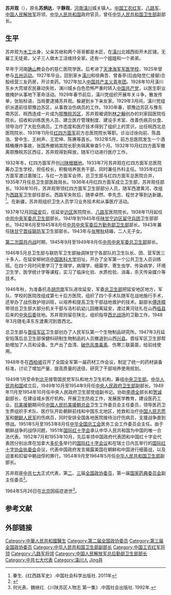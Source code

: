 '''苏井观'''（{{bd|1906年||1964年|5月26日}}），原名'''苏炳达'''，字'''静观'''，[[河南|河南]][[潢川|潢川]]城关镇人。[[中国工农红军|中国工农红军]]、[[八路军|八路军]]、[[中国人民解放军|中国人民解放军]]将领，[[中华人民共和国|中华人民共和国]]政府官员，曾任[[中华人民共和国卫生部|中华人民共和国卫生部]]副部长。

== 生平 ==
苏井观为[[木工|木工]]出身，父亲苏继和两个哥哥都是木匠，在[[潢川|潢川]]北城西街开木匠铺，无雇工无徒弟，父子三人做木工活维持全家。还有一个姐姐和一个弟弟。

早年于河南[[确山|确山]]教会办的慈仁医院学医。后考进了[[天津|天津]][[海军军医学校|海军军医学校]]，1925年曾参与[[五卅运动|五卅运动]]。1927年毕业。回到家乡[[潢川|潢川]]和徐典吾、曾香亭(后由陆觉仁接替)合股经营三友药房，开诊卖药。1927年加入[[中国共产主义青年团|中国共产主义青年团]]。1928年10月潢川东乡大荒坡农民暴动失败，演川城乡白色恐怖严重时转入[[中国共产党|中国共产党]]，以医生职业做掩护从事地下革命活动。1929年春节前后，潢川党组织开展年关斗争，散发传单，张贴标语，当局要逮捕苏井观。躲避到乡下亲友家。1929年3月间，潢川党组织派遣前往鄂豫边苏区，从事救治伤病员的工作。1930年春，鄂豫边苏区与豫东南苏区、皖西连成一片成为[[鄂豫皖苏区|鄂豫皖苏区]]，苏井观被调到[[林之翰|林之翰]]创办的刘家园医院任院长。招收和训练医务人员、建立医疗管理制度、建设手术室、改善伤病员伙食、领导治疗了大批伤病员。工作态度和医疗技术得到了组织上的赏识，出任皖西北总医院院长、1931年11月任[[红四方面军|红四方面军]]前方总医院院长等职。诊治过徐向前、陈昌浩、曾中生、王树声、王宏坤、陈赓等首长。1932年5月，前方总医院发生一个酒精桶爆炸事故，张国焘撤销其院长职务隔离审查5个月。1932年10月红四方面军撤离鄂豫皖苏区西征，苏井观得到释放，随军行动进行医疗工作。

1932年冬，红四方面军开创[[川陕根据地|川陕根据地]]。1933年7月苏井观在红四方面军总医院筹办卫生学校，担任校长，积极培养医务干部，同时兼任外科主任。1935年红四方面军渡过嘉陵江，与红一方面军会师，总卫生部与红四方面军总医院合并，1935年7月任总卫生部医政局长。1936年4月红四方面军成立卫生部，苏井观任部长。1936年10月，苏井观带领红四方面军卫生部部分人员，随军西渡黄河，改组为[[西路军|西路军]]卫生部任部长。西路军失败后，随李卓然、李先念、程世才等到达新疆。<ref>秦生.《红西路军史》.中国社会科学出版社. 2011年</ref>。在新疆，苏井观组织卫生人员学习业务技术和从事医疗活动。 

1937年12月回[[延安|延安]]后，任延安[[陕甘宁边区|边区]]医院院长、[[八路军|八路军]]医院院长。1938年11月起任[[中共中央军委|中共中央军委]][[总卫生部|总卫生部]]部长。1941年到1945年任[[陕甘宁边区留守兵团|陕甘宁边区留守兵团]]卫生部部长。1942年6月至1945年8月任[[中央军事委员会后勤保障部卫生局|中共中央军委后方勤务部卫生部]]部长。1943年兼任[[陕甘宁晋绥联防军|陕甘宁晋绥联防军]]卫生部部长。1943年与[[张琴秋|张琴秋]]结婚，二人无子女。

[[第二次国共内战|第二次国共内战]]时期，1945年9月至1949年8月任[[中共中央军委|中共中央军委]][[总卫生部|总卫生部]]部长。

1946年5月总卫生部与联防军卫生部抽调陕甘宁各部队的卫生队长、团、营军医三十多人，在延安柳树店[[中国医科大学|中国医科大学]]旧址，开办了全军第一个公共卫生人员训练班。在四个月时间里学习了生理学，病理学、细菌学、寄生虫学、传染病学，环境卫生学，医学统计学等课程，实习了临床化验、水质检验、消毒，杀灭传染媒介等技术。

1946年秋，为准备抗击[[胡宗南|胡宗南]]军队进攻延安，军委[[总卫生部|总卫生部]]把延安地区地方，军队、学校的医院改组成第七十后方医院，组织了四个手术队随军在战地施行手术，还举办了战伤救护培训班，以培养和提高卫生干部战地救护的技术。副部长[[傅连暲|傅连暲]]带领总卫生部大部分机关干部与洛杉矶幼儿园撤离延安，渡过黄河驻扎在山西[[临县|临县]]后来的[[中央后委|中央后委]]驻地。苏井观则留在陕北，组织指导[[西北野战军|西北战场]]的卫勤工作。1948年3月随毛泽东东渡黄河到晋西北。

总卫生部与[[晋绥军区|晋绥军区]]卫生部创办了人民军队第一个生物制品研究所。1947年3月延安陷落后总卫生部保健科研制生物制品的人员撤退到山西[[兴县|兴县]]。晋绥军区卫生部帮助增加了人员和设备。生产出了血清、[[破伤风|破伤风类毒素]]、伤寒三联菌苗，给前线使用。

1948年冬在[[西柏坡|西柏坡]]召开了全国全军第一届药材工作会议，制定了统一的药材装备标准，讨论了增加产量，提高质量的途径，研究了干部培养使用规划。

1949年1月受命到[[北平|北平]]接管国民党军队和地方卫生机构，筹组[[中央卫生部|中央卫生部]]。[[中华人民共和国|中华人民共和国]]成立后，1949年10月至1954年9月任[[中央人民政府卫生部|中央人民政府卫生部]]副部长。1949年11月至1954年10月任中央人民政府卫生部党组副书记。协助[[李德全|李德全]]部长和[[贺诚|贺诚]]副部长，在建设城乡医疗机构，开展卫生防疫工作，发展医学教育，建设医药工业。[[抗美援朝|抗美援朝]]期间任[[中国人民抗美援朝总会|中国人民抗美援朝总会]]卫生工作委员会主任委员，领导医药卫生界组织手术队、医疗队开赴朝鲜前线和中国东北地区，抢救和治疗[[中国人民志愿军|中国人民志愿军]]和[[朝鲜人民军|朝鲜人民军]]的伤病员，同时安排全国各地医院接待治疗伤病员，支援战争直到停战。1951年5月至1953年8月任[[中华全国总工会|中华全国总工会]]医务工会工作委员会主任。由于朝鲜战争的战俘问题，1951年[[国际红十字会|国际红十字会]]承认中华人民共和国为中国的唯一合法代表。1952年7月和1953年10月，先后率领中国政府代表团和中国红十字会代表团分别出席在加拿大[[多伦多|多伦多]]举行的[[国际红十字会|国际红十字会议]]和在瑞士日内瓦举行的[[国际红十字会|国际红十字协会执委会]]会议，代表中国政府发言揭露美国在朝鲜和中国进行细菌战，以及迫害和扣留中朝战俘的罪行。1954年9月至1964年5月任[[中华人民共和国卫生部|中华人民共和国卫生部]]副部长。

苏井观是[[中共七大|中共七大]]正式代表，第[[中国人民政治协商会议第二届全国委员会委员名单|二]]、[[中国人民政治协商会议第三届全国委员会委员名单|三]]届[[全国政协委员|全国政协委员]]，第一届[[国家药典委员会|国家药典委员会]]副主任委员<ref>{{Cite web |url=http://www.chp.org.cn/cms/about/committee/committee_01.html |title=第一届药典委员会 |access-date=2014-10-03 |archive-date=2015-04-05 |archive-url=https://web.archive.org/web/20150405030326/http://www.chp.org.cn/cms/about/committee/committee_01.html |dead-url=no }}</ref>。

1964年5月26日在[[北京|北京]]因癌症逝世<ref>何光表、魏继红.《川陕苏区人物志 第一集》.中国社会出版社. 1992年.</ref>。   
== 参考文献 ==
{{Reflist}}

== 外部链接 ==
{{Reflist}}

{{DEFAULTSORT:Su蘇}}
[[Category:中華人民共和國醫生|Category:中華人民共和國醫生]]
[[Category:第二届全国政协委员|Category:第二届全国政协委员]]
[[Category:第三届全国政协委员|Category:第三届全国政协委员]]
[[Category:中华人民共和国卫生部副部长|Category:中华人民共和国卫生部副部长]]
[[Category:中国工农红军将领|Category:中国工农红军将领]]
[[Category:八路军将领|Category:八路军将领]]
[[Category:中国人民解放军总后勤部卫生部部长|Category:中国人民解放军总后勤部卫生部部长]]
[[Category:中共七大代表|Category:中共七大代表]]
[[Category:潢川人|Category:潢川人]]
[[Category:苏姓|Jing井]]